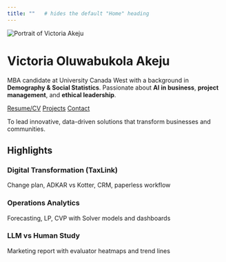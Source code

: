 ---
title: ""   # hides the default "Home" heading
---

<div class="hero">
  <img src="my-photo-wbg.jpg" alt="Portrait of Victoria Akeju" class="headshot">
  <h1>Victoria Oluwabukola Akeju</h1>
  <p class="lede">
    MBA candidate at University Canada West with a background in <strong>Demography & Social Statistics</strong>.
    Passionate about <strong>AI in business</strong>, <strong>project management</strong>, and <strong>ethical leadership</strong>.
  </p>
  <p class="cta">
    <a class="btn" href="resume.qmd">Resume/CV</a>
    <a class="btn" href="projects.qmd">Projects</a>
    <a class="btn" href="contact.qmd">Contact</a>
  </p>
</div>

::: {.callout-note title="💡 Vision"}
To lead innovative, data-driven solutions that transform businesses and communities.
:::

## Highlights

<div class="cards">

<div class="card card--taxlink">
<h3>Digital Transformation (TaxLink)</h3>
<p>Change plan, ADKAR vs Kotter, CRM, paperless workflow</p>
</div>

<div class="card card--ops">
<h3>Operations Analytics</h3>
<p>Forecasting, LP, CVP with Solver models and dashboards</p>
</div>

<div class="card card--llm">
<h3>LLM vs Human Study</h3>
<p>Marketing report with evaluator heatmaps and trend lines</p>
</div>

</div>